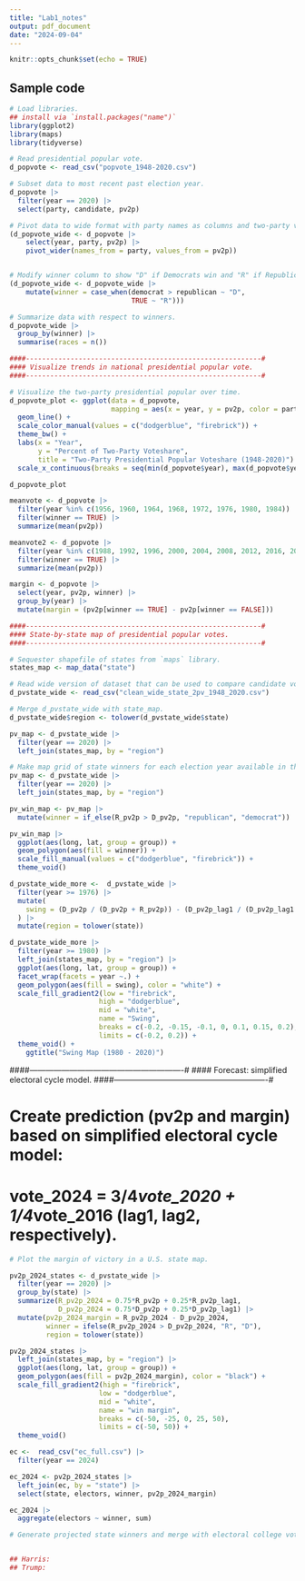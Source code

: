 ```yaml
---
title: "Lab1_notes"
output: pdf_document
date: "2024-09-04"
---
```


```r
knitr::opts_chunk$set(echo = TRUE)
```

## Sample code

```r
# Load libraries.
## install via `install.packages("name")`
library(ggplot2)
library(maps)
library(tidyverse)

# Read presidential popular vote. 
d_popvote <- read_csv("popvote_1948-2020.csv")

# Subset data to most recent past election year. 
d_popvote |> 
  filter(year == 2020) |> 
  select(party, candidate, pv2p)

# Pivot data to wide format with party names as columns and two-party vote share as values.
(d_popvote_wide <- d_popvote |>
    select(year, party, pv2p) |>
    pivot_wider(names_from = party, values_from = pv2p))


# Modify winner column to show "D" if Democrats win and "R" if Republicans win. 
(d_popvote_wide <- d_popvote_wide |> 
    mutate(winner = case_when(democrat > republican ~ "D",
                              TRUE ~ "R")))

# Summarize data with respect to winners. 
d_popvote_wide |> 
  group_by(winner) |>
  summarise(races = n())

####----------------------------------------------------------#
#### Visualize trends in national presidential popular vote. 
####----------------------------------------------------------#

# Visualize the two-party presidential popular over time. 
d_popvote_plot <- ggplot(data = d_popvote,
                         mapping = aes(x = year, y = pv2p, color = party)) + 
  geom_line() +
  scale_color_manual(values = c("dodgerblue", "firebrick")) +
  theme_bw() +
  labs(x = "Year",
       y = "Percent of Two-Party Voteshare",
       title = "Two-Party Presidential Popular Voteshare (1948-2020)") +
  scale_x_continuous(breaks = seq(min(d_popvote$year), max(d_popvote$year), by = 4))

d_popvote_plot

meanvote <- d_popvote |>
  filter(year %in% c(1956, 1960, 1964, 1968, 1972, 1976, 1980, 1984)) |>
  filter(winner == TRUE) |>
  summarize(mean(pv2p))

meanvote2 <- d_popvote |>
  filter(year %in% c(1988, 1992, 1996, 2000, 2004, 2008, 2012, 2016, 2020)) |>
  filter(winner == TRUE) |>
  summarize(mean(pv2p))

margin <- d_popvote |>
  select(year, pv2p, winner) |>
  group_by(year) |>
  mutate(margin = (pv2p[winner == TRUE] - pv2p[winner == FALSE]))

####----------------------------------------------------------#
#### State-by-state map of presidential popular votes.
####----------------------------------------------------------#

# Sequester shapefile of states from `maps` library.
states_map <- map_data("state")

# Read wide version of dataset that can be used to compare candidate votes with one another. 
d_pvstate_wide <- read_csv("clean_wide_state_2pv_1948_2020.csv")

# Merge d_pvstate_wide with state_map.
d_pvstate_wide$region <- tolower(d_pvstate_wide$state)

pv_map <- d_pvstate_wide |>
  filter(year == 2020) |>
  left_join(states_map, by = "region")
```
```r
# Make map grid of state winners for each election year available in the dataset.
pv_map <- d_pvstate_wide |>
  filter(year == 2020) |>
  left_join(states_map, by = "region")

pv_win_map <- pv_map |>
  mutate(winner = if_else(R_pv2p > D_pv2p, "republican", "democrat"))

pv_win_map |>
  ggplot(aes(long, lat, group = group)) +
  geom_polygon(aes(fill = winner)) +
  scale_fill_manual(values = c("dodgerblue", "firebrick")) +
  theme_void()

d_pvstate_wide_more <-  d_pvstate_wide |>
  filter(year >= 1976) |>
  mutate(
    swing = (D_pv2p / (D_pv2p + R_pv2p)) - (D_pv2p_lag1 / (D_pv2p_lag1 + R_pv2p_lag1))
  ) |>
  mutate(region = tolower(state))

d_pvstate_wide_more |>
  filter(year >= 1980) |>
  left_join(states_map, by = "region") |>
  ggplot(aes(long, lat, group = group)) +
  facet_wrap(facets = year ~.) +
  geom_polygon(aes(fill = swing), color = "white") +
  scale_fill_gradient2(low = "firebrick",
                      high = "dodgerblue",
                      mid = "white",
                      name = "Swing",
                      breaks = c(-0.2, -0.15, -0.1, 0, 0.1, 0.15, 0.2),
                      limits = c(-0.2, 0.2)) +
  theme_void() +
    ggtitle("Swing Map (1980 - 2020)")


```

####----------------------------------------------------------#
#### Forecast: simplified electoral cycle model. 
####----------------------------------------------------------#

# Create prediction (pv2p and margin) based on simplified electoral cycle model: 
# vote_2024 = 3/4*vote_2020 + 1/4*vote_2016 (lag1, lag2, respectively). 

```r
# Plot the margin of victory in a U.S. state map.

pv2p_2024_states <- d_pvstate_wide |>
  filter(year == 2020) |>
  group_by(state) |>
  summarize(R_pv2p_2024 = 0.75*R_pv2p + 0.25*R_pv2p_lag1,
            D_pv2p_2024 = 0.75*D_pv2p + 0.25*D_pv2p_lag1) |>
  mutate(pv2p_2024_margin = R_pv2p_2024 - D_pv2p_2024,
         winner = ifelse(R_pv2p_2024 > D_pv2p_2024, "R", "D"),
         region = tolower(state))

pv2p_2024_states |>
  left_join(states_map, by = "region") |>
  ggplot(aes(long, lat, group = group)) +
  geom_polygon(aes(fill = pv2p_2024_margin), color = "black") +
  scale_fill_gradient2(high = "firebrick",
                      low = "dodgerblue",
                      mid = "white",
                      name = "win margin",
                      breaks = c(-50, -25, 0, 25, 50),
                      limits = c(-50, 50)) +
  theme_void()

ec <-  read_csv("ec_full.csv") |>
  filter(year == 2024)

ec_2024 <- pv2p_2024_states |>
  left_join(ec, by = "state") |>
  select(state, electors, winner, pv2p_2024_margin)

ec_2024 |>
  aggregate(electors ~ winner, sum)

# Generate projected state winners and merge with electoral college votes to make summary of electoral college vote distributions. 


## Harris: 
## Trump: 
```